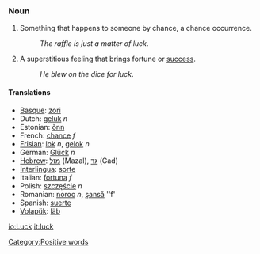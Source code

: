 === Noun ===
#Something that happens to someone by chance, a chance occurrence.
#:''The raffle is just a matter of luck''.
#A superstitious feeling that brings fortune or [[success]].
#:''He blew on the dice for luck''.

==== Translations ====
*[[Basque]]: [[zori]]
*Dutch: [[geluk]] ''n''
*Estonian: [[õnn]]
*French: [[chance]] ''f''
*[[Frisian]]: [[lok]] ''n'', [[gelok]] ''n''
*German: [[Glück]] ''n''
*[[Hebrew]]: [[מזל]] (Mazal), [[גד]] (Gad)
*[[Interlingua]]: [[sorte]]
*Italian: [[fortuna]] ''f''
*Polish: [[szczęście]] ''n''
*Romanian: [[noroc]] ''n'', [[şansă]] ''f'
*Spanish: [[suerte]]
*[[Volapük]]: [[läb]]

[[Category:Positive words]]

[[io:Luck]]
[[it:luck]]